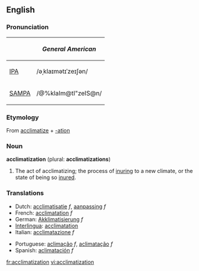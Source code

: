 {{wikipedia}}
==English==

===Pronunciation===
{| border=1 cellpadding=5
! !! ''General American''
|-
| [[w:IPA|IPA]] || /əˌklaɪmətɪˈzeɪʃən/
|-
| [[w:SAMPA|SAMPA]] || /@%klaIm@tI"zeIS@n/
|}

===Etymology===
From [[acclimatize]] + [[-ation]]

===Noun===
'''acclimatization''' (plural: '''acclimatizations''')

# The act of acclimatizing; the process of [[inuring]] to a new climate, or the state of being so [[inure]]d. 

===Translations===
{{top}}
*Dutch: [[acclimatisatie]] ''f'', [[aanpassing]] ''f''
*French: [[acclimatation]] ''f''
*German: [[Akklimatisierung]] ''f''
*[[Interlingua]]: [[acclimatation]]
*Italian: [[acclimatazione]] ''f''
{{mid}}
*Portuguese: [[aclimação]] ''f'', [[aclimatação]] ''f''
*Spanish: [[aclimatación]] ''f''
{{bottom}}

[[fr:acclimatization]]
[[vi:acclimatization]]